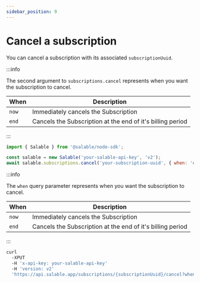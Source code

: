 ```yaml
---
sidebar_position: 9
---
```



# Cancel a subscription

You can cancel a subscription with its associated `subscriptionUuid`.

<Tabs>
<TabItem value="node" label="Node.js">

:::info

The second argument to `subscriptions.cancel` represents when you want the
subscription to cancel.

| When  | Description                                                |
| ----- | ---------------------------------------------------------- |
| `now` | Immediately cancels the Subscription                       |
| `end` | Cancels the Subscription at the end of it's billing period |

:::

```js
import { Salable } from '@salable/node-sdk';

const salable = new Salable('your-salable-api-key', 'v2');
await salable.subscriptions.cancel('your-subscription-uuid', { when: 'end' });
```

</TabItem>

<TabItem value="curl" label="cURL">

:::info

The `when` query parameter represents when you want the subscription to cancel.

| When  | Description                                                |
| ----- | ---------------------------------------------------------- |
| `now` | Immediately cancels the Subscription                       |
| `end` | Cancels the Subscription at the end of it's billing period |

:::

```bash
curl
  -XPUT
  -H 'x-api-key: your-salable-api-key'
  -H 'version: v2'
  'https://api.salable.app/subscriptions/{subscriptionUuid}/cancel?when=end'
```

</TabItem>
</Tabs>
